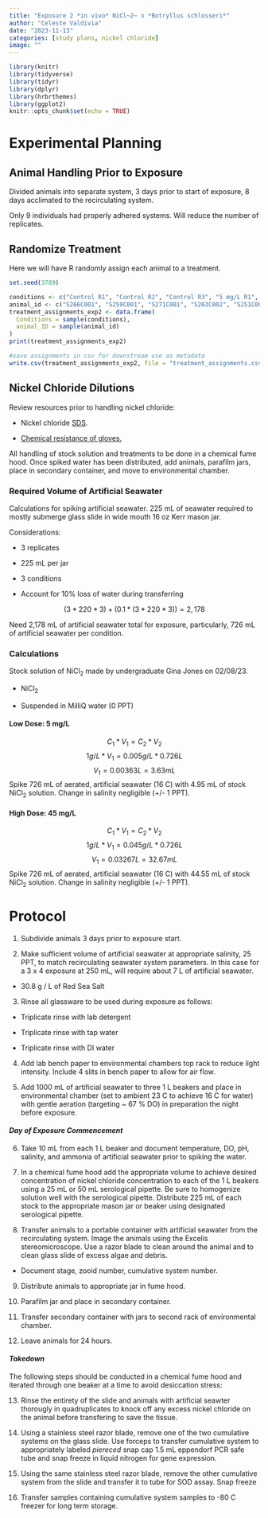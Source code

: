```yaml
---
title: "Exposure 2 *in vivo* NiCl~2~ x *Botryllus schlosseri*"
author: "Celeste Valdivia"
date: "2023-11-13"
categories: [study plans, nickel chloride]
image: ""
---
```


```r
library(knitr)
library(tidyverse)
library(tidyr)
library(dplyr)
library(hrbrthemes)
library(ggplot2)
knitr::opts_chunk$set(echo = TRUE)
```

# Experimental Planning

## Animal Handling Prior to Exposure

Divided animals into separate system, 3 days prior to start of exposure, 8 days acclimated to the recirculating system.

Only 9 individuals had properly adhered systems. Will reduce the number of replicates.

## Randomize Treatment

Here we will have R randomly assign each animal to a treatment.

```r
set.seed(3789)

conditions <- c("Control R1", "Control R2", "Control R3", "5 mg/L R1", "5 mg/L R2", "5 mg/L R3", "45 mg/L R1", "45 mg/L R2", "45 mg/L R3")
animal_id <- c("S266C001", "S259C001", "S271C001", "S263C002", "S251C001", "S272C001", "S256C001", "S270C001", "S267C001")
treatment_assignments_exp2 <- data.frame(
  Conditions = sample(conditions),
  animal_ID = sample(animal_id)
)
print(treatment_assignments_exp2)

#save assignments in csv for downstream use as metadata
write.csv(treatment_assignments_exp2, file = "treatment_assignments.csv")
```

## Nickel Chloride Dilutions

Review resources prior to handling nickel chloride:

-   Nickel chloride [SDS](https://www.fishersci.com/store/msds?partNumber=AC270510050&productDescription=NICKEL%28II%29+CHLORIDE+HEXA+5KG&vendorId=VN00032119&countryCode=US&language=en).

-   [Chemical resistance of gloves.](https://amo-csd.lbl.gov/downloads/Chemical%20Resistance%20of%20Gloves.pdf)

All handling of stock solution and treatments to be done in a chemical fume hood. Once spiked water has been distributed, add animals, parafilm jars, place in secondary container, and move to environmental chamber.

### Required Volume of Artificial Seawater

Calculations for spiking artificial seawater. 225 mL of seawater required to mostly submerge glass slide in wide mouth 16 oz Kerr mason jar.

Considerations:

-   3 replicates

-   225 mL per jar

-   3 conditions

-   Account for 10% loss of water during transferring

$$(3* 220 * 3) + (0.1*(3*220*3)) = 2,178$$

Need 2,178 mL of artificial seawater total for exposure, particularly, 726 mL of artificial seawater per condition.

### Calculations

Stock solution of NiCl~2~ made by undergraduate Gina Jones on 02/08/23.

-   NiCl~2~

-   Suspended in MilliQ water (0 PPT)

#### Low Dose: 5 mg/L

$$ C_1*V_1 = C_2*V_2$$ $$ 1 g/L * V_1 = 0.005g/L*0.726L$$ $$V_1 = 0.00363 L = 3.63 mL$$ Spike 726 mL of aerated, artificial seawater (16 C) with 4.95 mL of stock NiCl~2~ solution. Change in salinity negligible (+/- 1 PPT).

#### High Dose: 45 mg/L

$$ C_1*V_1 = C_2*V_2$$ $$ 1 g/L * V_1 = 0.045g/L*0.726L$$ $$V_1 = 0.03267 L = 32.67 mL$$ Spike 726 mL of aerated, artificial seawater (16 C) with 44.55 mL of stock NiCl~2~ solution. Change in salinity negligible (+/- 1 PPT).

# Protocol

1.  Subdivide animals 3 days prior to exposure start.

2.  Make sufficient volume of artificial seawater at appropriate salinity, 25 PPT, to match recirculating seawater system parameters. In this case for a 3 x 4 exposure at 250 mL, will require about 7 L of artificial seawater.

-   30.8 g / L of Red Sea Salt

3.  Rinse all glassware to be used during exposure as follows:

-   Triplicate rinse with lab detergent

-   Triplicate rinse with tap water

-   Triplicate rinse with DI water

4.  Add lab bench paper to environmental chambers top rack to reduce light intensity. Include 4 slits in bench paper to allow for air flow.

5.  Add 1000 mL of artificial seawater to three 1 L beakers and place in environmental chamber (set to ambient 23 C to achieve 16 C for water) with gentle aeration (targeting \~ 67 % DO) in preparation the night before exposure.

#### *Day of Exposure Commencement*

6.  Take 10 mL from each 1 L beaker and document temperature, DO, pH, salinity, and ammonia of artificial seawater prior to spiking the water.

7.  In a chemical fume hood add the appropriate volume to achieve desired concentration of nickel chloride concentration to each of the 1 L beakers using a 25 mL or 50 mL serological pipette. Be sure to homogenize solution well with the serological pipette. Distribute 225 mL of each stock to the appropriate mason jar or beaker using designated serological pipette.

8.  Transfer animals to a portable container with artificial seawater from the recirculating system. Image the animals using the Excelis stereomicroscope. Use a razor blade to clean around the animal and to clean glass slide of excess algae and debris.

-   Document stage, zooid number, cumulative system number.

9.  Distribute animals to appropriate jar in fume hood.

10. Parafilm jar and place in secondary container.

11. Transfer secondary container with jars to second rack of environmental chamber.

12. Leave animals for 24 hours.

#### *Takedown*

The following steps should be conducted in a chemical fume hood and iterated through one beaker at a time to avoid desiccation stress:

13. Rinse the entirety of the slide and animals with artificial seawter thorougly in quadruplicates to knock off any excess nickel chloride on the animal before transfering to save the tissue.

14. Using a stainless steel razor blade, remove one of the two cumulative systems on the glass slide. Use forceps to transfer cumulative system to appropriately labeled *piereced* snap cap 1.5 mL eppendorf PCR safe tube and snap freeze in liquid nitrogen for gene expression.

15. Using the same stainless steel razor blade, remove the other cumulative system from the slide and transfer it to tube for SOD assay. Snap freeze

16. Transfer samples containing cumulative system samples to -80 C freezer for long term storage.

